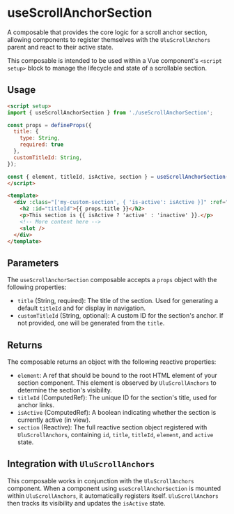 # useScrollAnchorSection

A composable that provides the core logic for a scroll anchor section, allowing components to register themselves with the `UluScrollAnchors` parent and react to their active state.

This composable is intended to be used within a Vue component's `<script setup>` block to manage the lifecycle and state of a scrollable section.

## Usage

```html
<script setup>
import { useScrollAnchorSection } from './useScrollAnchorSection';

const props = defineProps({
  title: {
    type: String,
    required: true
  },
  customTitleId: String,
});

const { element, titleId, isActive, section } = useScrollAnchorSection(props);
</script>

<template>
  <div :class="['my-custom-section', { 'is-active': isActive }]" :ref="element">
    <h2 :id="titleId">{{ props.title }}</h2>
    <p>This section is {{ isActive ? 'active' : 'inactive' }}.</p>
    <!-- More content here -->
    <slot />
  </div>
</template>
```

## Parameters

The `useScrollAnchorSection` composable accepts a `props` object with the following properties:

- `title` (String, required): The title of the section. Used for generating a default `titleId` and for display in navigation.
- `customTitleId` (String, optional): A custom ID for the section's anchor. If not provided, one will be generated from the `title`.

## Returns

The composable returns an object with the following reactive properties:

- `element`: A ref that should be bound to the root HTML element of your section component. This element is observed by `UluScrollAnchors` to determine the section's visibility.
- `titleId` (ComputedRef): The unique ID for the section's title, used for anchor links.
- `isActive` (ComputedRef): A boolean indicating whether the section is currently active (in view).
- `section` (Reactive): The full reactive section object registered with `UluScrollAnchors`, containing `id`, `title`, `titleId`, `element`, and `active` state.

## Integration with `UluScrollAnchors`

This composable works in conjunction with the `UluScrollAnchors` component. When a component using `useScrollAnchorSection` is mounted within `UluScrollAnchors`, it automatically registers itself. `UluScrollAnchors` then tracks its visibility and updates the `isActive` state.
